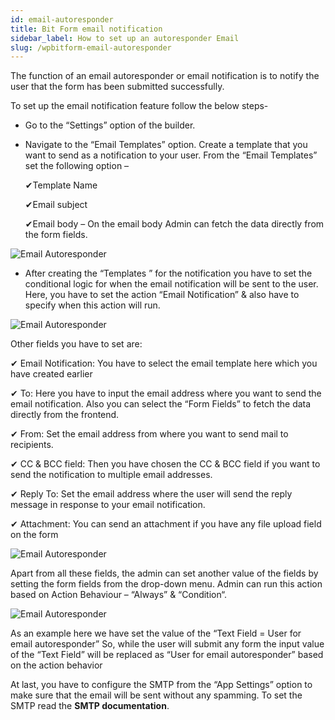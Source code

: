 ```yaml
---
id: email-autoresponder
title: Bit Form email notification
sidebar_label: How to set up an autoresponder Email
slug: /wpbitform-email-autoresponder
---
```


The function of an email autoresponder or email notification is to notify the user that the form has been submitted successfully.

To set up the email notification feature follow the below steps-

 - Go to the “Settings” option of the builder.
 - Navigate to the “Email Templates” option. Create a template that you want to send as a notification to your user. From the “Email Templates” set the following option – 
        
    ✔Template Name

    ✔Email subject

    ✔Email body –  On the email body Admin can fetch the data directly from the form fields.   

 <Image src="Email Autoresponder/Email-Template-Bit-Form" alt="Email Autoresponder" w="1020" h="400" />

 - After creating the “Templates ” for the notification you have to set the conditional logic for when the email notification will be sent to the user. Here, you have to set the action “Email Notification” & also have to specify when this action will run.

 <Image src="Email Autoresponder/Set-Action-Bit-Form" alt="Email Autoresponder" w="1020" h="300" />

Other fields you have to set are:

  ✔ Email Notification: You have to select the email template here which you have created earlier

  ✔ To: Here you have to input the email address where you want to send the email notification. Also you can select the “Form Fields” to fetch the data directly from the frontend.

  ✔ From: Set the email address from where you want to send mail to recipients.

  ✔ CC & BCC field: Then you have chosen the CC & BCC field if you want to send the notification to multiple email addresses.

  ✔ Reply To: Set the email address where the user will send the reply message in response to your email notification.

  ✔ Attachment: You can send an attachment if you have any file upload field on the form

  <Image src="Email Autoresponder/Set-Condition-Bit-Form" alt="Email Autoresponder" w="1020" h="350" />

Apart from all these fields, the admin can set another value of the fields by setting the form fields from the drop-down menu. Admin can run this action based on Action Behaviour – “Always” & “Condition“.

<Image src="Email Autoresponder/Set-another-value-Bit-Form" alt="Email Autoresponder" w="1020" h="350" />

As an example here we have set the value of the “Text Field = User for email autoresponder” So,  while the user will submit any form the input value of the “Text Field” will be replaced as “User for email autoresponder” based on the action behavior

At last, you have to configure the SMTP from the “App Settings” option to make sure that the email will be sent without any spamming. To set the SMTP  read the **SMTP documentation**.
